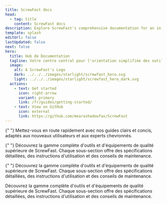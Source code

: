 ```yaml
---
title: ScrewFast docs
head:
  - tag: title
    content: ScrewFast docs
description: Explore ScrewFast's comprehensive documentation for an in-depth look at our premium tools and construction services.
template: splash
editUrl: false
lastUpdated: false
next: false
hero:
  title: Hub de Documentation
  tagline: Votre centre central pour l'orientation simplifiée des outils, les documents de service détaillés et le soutien aux projets.
  image:
    alt: A ScrewFast's Logo
    dark: ../../../images/starlight/screwfast_hero.svg
    light: ../../../images/starlight/screwfast_hero_dark.svg
  actions:
    - text: Get started
      icon: right-arrow
      variant: primary
      link: /fr/guides/getting-started/
    - text: View on GitHub
      icon: external
      link: https://github.com/mearashadowfax/ScrewFast
---
```



<CardGrid stagger>

{" "}
<Card title="Guides de Démarrage Rapide" icon="document">
  Mettez-vous en route rapidement avec nos guides clairs et concis, adaptés aux
  nouveaux utilisateurs et aux experts chevronnés.
</Card>

{" "}
<Card title="Outils et Équipements" icon="seti:eslint">
  Découvrez la gamme complète d'outils et d'équipements de qualité supérieure de
  ScrewFast. Chaque sous-section offre des spécifications détaillées, des
  instructions d'utilisation et des conseils de maintenance.
</Card>

{" "}
<Card title="Services de Construction" icon="seti:puppet">
  Découvrez la gamme complète d'outils et d'équipements de qualité supérieure de
  ScrewFast. Chaque sous-section offre des spécifications détaillées, des
  instructions d'utilisation et des conseils de maintenance.
</Card>

   <Card title="Sujets Avancés" icon="seti:terraform">
    Découvrez la gamme complète d'outils et d'équipements de qualité supérieure de ScrewFast. Chaque sous-section offre des spécifications détaillées, des instructions d'utilisation et des conseils de maintenance.
  </Card>
</CardGrid>
